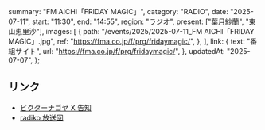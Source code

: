   summary: "FM AICHI「FRIDAY MAGIC」",
  category: "RADIO",
  date: "2025-07-11",
  start: "11:30",
  end: "14:55",
  region: "ラジオ",
  present: ["葉月紗蘭", "東山恵里沙"],
  images: [
    {
      path: "/events/2025/2025-07-11_FM AICHI「FRIDAY MAGIC」.jpg",
      ref: "https://fma.co.jp/f/prg/fridaymagic/",
    },
  ],
  link: {
    text: "番組サイト",
    url: "https://fma.co.jp/f/prg/fridaymagic/",
  },
  updatedAt: "2025-07-07",
};

## リンク

- [ビクターナゴヤ X 告知](https://x.com/victor_nagoya/status/1941995578285543430)
- [radiko 放送回](https://radiko.jp/share/?sid=FMAICHI&t=20250711113000)
